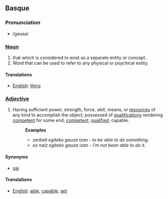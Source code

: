 == Basque ==

===Pronunciation===
* /gausa/

===[[Noun]]===
#that which is considered to exist as a separate entity or concept.
#Word that can be used to refer to any physical or psychical entity.

====Translations====
*[[English]]: [[thing]]

===[[Adjective]]===
#Having sufficient power, strength, force, skill, means, or [[resources]] of any kind to accomplish the object; possessed of [[qualifications]] rendering [[competent]] for some end; [[competent]]; [[qualified]]; capable.
#:'''Examples'''
#:*''zerbait egiteko gauza izan - to be able to do something''.
#:*''ez naiz egiteko gauza izan - I'm not been able to do it''.

====Synonyms====
*[[gai]]

====Translations====
*[[English]]: [[able]], [[capable]], [[apt]]